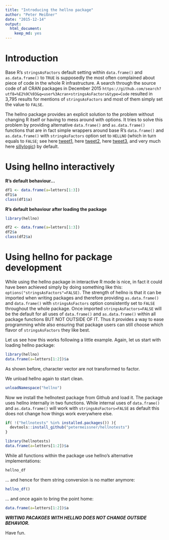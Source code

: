 ```yaml
---
title: "Introducing the hellno package"
author: "Peter Meißner"
date: "2015-12-14"
output: 
  html_document: 
    keep_md: yes
---
```




# Introduction

Base R's `stringsAsFactors` default setting within
  `data.frame()` and `as.data.frame()` to `TRUE` is supposedly the 
  most often complained about piece of code in the whole R infrastructure. 
  A search through the source code of all CRAN packages in December 2015 
  `https://github.com/search?utf8=%E2%9C%93&q=user%3Acran+stringsAsFactors&type=Code` 
  resulted in 3,795 results for mentions of `stringsAsFactors` and most of 
  them simply set the value to `FALSE`.
  
  The hellno package provides an explicit solution to the problem without 
  changing R itself or having to mess around with options. It tries to solve 
  this problem by providing alternative `data.frame()` and `as.data.frame()` 
  functions that are in fact simple wrappers around base R's `data.frame()` and 
  `as.data.frame()` with `stringAsFactors` option set to `HELLNO` 
  (which in turn equals to `FALSE`; see here
  [tweet1](https://twitter.com/quominus/status/661511485483450368), here [tweet2](https://twitter.com/xieyihui/status/655063106024964096), here [tweet3](https://twitter.com/stefanbache/status/672796075263180800), and very much here [sillylogic](https://github.com/nutterb/sillylogic/blob/master/README.md)) by default.

# Using hellno interactively

**R's default behaviour...**
```r
df1 <- data.frame(a=letters[1:3])
df1$a
class(df1$a)
```


**R's default behaviour after loading the package**
```r
library(hellno)

df2 <- data.frame(a=letters[1:3])
df2$a
class(df2$a)
```

# Using hellno for package development

While using the hellno package in interactive R mode is nice, in fact it could 
have been achieved simply by doing something like this: `options("stringsAsFactors"=FALSE)`. 
The strength of hellno is that it can be imported when writing packages and therefore 
providing `as.data.frame()` and `data.frame()` with `stringsAsFactors` option 
consistently set to `FALSE` throughout the whole package. 
Once imported `stringsAsFactors=FALSE` will be the default for all uses of `data.frame()` and `as.data.frame()` within all package functions BUT NOT OUTSIDE OF IT. 
Thus it provides a way to ease programming while also ensuring that package users can
still choose which flavor of `stringsAsFactors` they like best. 


Let us see how this works following a little example. Again, let us start with loading hellno package:

```r
library(hellno)
data.frame(a=letters[1:2])$a 
```

As shown before, character vector are not transformed to factor.

We unload hellno again to start clean. 

```r
unloadNamespace("hellno")
```

Now we install the hellnotest package from Github and load it. The package uses hellno internally in two functions. While internal uses of `data.frame()` and `as.data.frame()` will work with `stringsAsFactors=FALSE` as default this does not change how things work everywhere else. 


```r
if( !("hellnotests" %in% installed.packages()) ){
  devtools::install_github("petermeissner/hellnotests")
}

library(hellnotests)
data.frame(a=letters[1:2])$a 
```

While all functions within the package use hellno's alternative implementations:

```r
hellno_df
```

... and hence for them string conversion is no matter anymore:

```r
hellno_df()
```


... and once again to bring the point home: 

```r
data.frame(a=letters[1:2])$a 
```

***WRITING PACAKGES WITH HELLNO DOES NOT CHANGE OUTSIDE BEHAVIOR.***

Have fun. 
